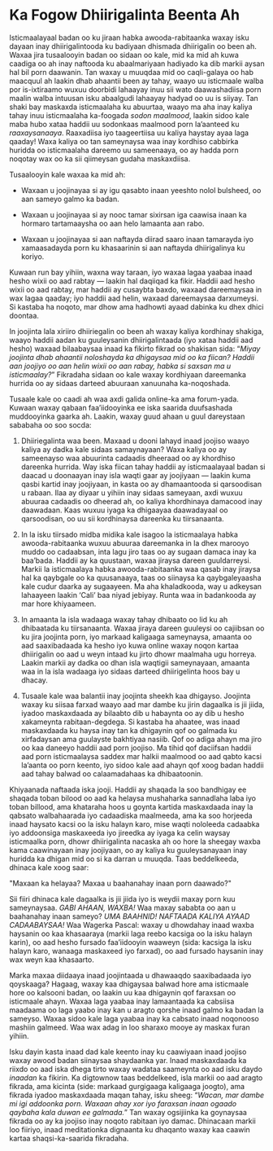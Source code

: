 # Ka Fogow Dhiirigalinta Beenta Ah

Isticmaalayaal badan oo ku jiraan habka awooda-rabitaanka waxay isku dayaan inay dhiirigalintooda ku badiyaan dhismada dhiirigalin oo been ah. Waxaa jira tusaalooyin badan oo sidaan oo kale, mid ka mid ah kuwa caadiga oo ah inay naftooda ku abaalmariyaan hadiyado ka dib markii aysan hal bil porn daawanin. Tan waxay u muuqdaa mid oo caqli-galaya oo hab maacquul ah laakin dhab ahaantii been ay tahay, waayo uu isticmaale walba por is-ixtiraamo wuxuu doorbidi lahaayay inuu sii wato daawashadiisa porn maalin walba intuusan isku abaalgudi lahaayay hadyad oo uu is siiyay. Tan shaki bay maskaxda isticmaalaha ku abuurtaa, waayo ma aha inay kaliya tahay inuu isticmaalaha ka-foogada *sodon maalmood*, laakin sidoo kale maba hubo xataa haddii uu sodonkaas maalmood porn la’aanteed ku *raaxaysanaaya*. Raaxadiisa iyo taageertiisa uu kaliya haystay ayaa laga qaaday! Waxa kaliya oo tan sameynaysa waa inay kordhiso cabbirka huridda oo isticmaalaha dareemo uu sameenaaya, oo ay hadda porn noqotay wax oo ka sii qiimeysan gudaha maskaxdiisa.

Tusaalooyin kale waxaa ka mid ah:

-   Waxaan u joojinayaa si ay igu qasabto inaan yeeshto nolol bulsheed, oo aan sameyo galmo ka badan.

-   Waxaan u joojinayaa si ay nooc tamar sixirsan iga caawisa inaan ka hormaro tartamaaysha oo aan helo lamaanta aan rabo. 

-   Waxaan u joojinayaa si aan naftayda diirad saaro inaan tamarayda iyo xamaasadayda porn ku khasaarinin si aan naftayda dhiirigalinya ku koriyo.

Kuwaan run bay yihiin, waxna way taraan, iyo waxaa lagaa yaabaa inaad hesho wixii oo aad rabtay — laakin hal daqiiqad ka fikir. Haddii aad hesho wixii oo aad rabtay, mar haddii ay cusaybta baxdo, waxaad dareemaysaa in wax lagaa qaaday; iyo haddii aad helin, waxaad dareemaysaa darxumeysi. Si kastaba ha noqoto, mar dhow ama hadhowti ayaad dabinka ku dhex dhici doontaa.

In joojinta lala xiriiro dhiiriegalin oo been ah waxay kaliya kordhinay shakiga, waayo haddii aadan ku guuleysanin dhiirigalintaada (iyo xataa haddii aad hesho) waxaad bilaabaysaa inaad ka fikirto fikrad oo shakisan sida: “*Miyay joojinta dhab ahaantii noloshayda ka dhigaysaa mid oo ka fiican? Haddii aan joojiyo oo aan helin wixii oo aan rabay, habka si saxsan ma u isticmaalay?*” Fikradaha sidaan oo kale waxay kordhiyaan dareemanka hurrida oo ay sidaas darteed abuuraan xanuunaha ka-noqoshada. 

Tusaale kale oo caadi ah waa axdi galida online-ka ama forum-yada. Kuwaan waxay qabaan faa’iidooyinka ee iska saarida duufsashada muddooyinka gaarka ah. Laakin, waxay guud ahaan u guul dareystaan sababaha oo soo socda: 

1.  Dhiiriegalinta waa been. Maxaad u dooni lahayd inaad joojiso waayo kaliya ay dadka kale sidaas samaynayaan? Waxa kaliya oo ay sameenayso waa abuurinta cadaadis dheeraad oo ay khordhiso dareenka hurrida. Way iska fiican tahay haddii ay isticmaalayaal badan si daacad u doonaayan inay isla waqti gaar ay joojiyaan — laakin kuma qasbi kartid inay joojiyaan, in kasta oo ay dhamaantooda si qarsoodisan u rabaan. Ilaa ay diyaar u yihiin inay sidaas sameyaan, axdi wuxuu abuuraa cadaadis oo dheerad ah, oo kaliya khordhinaya damacood inay daawadaan. Kaas wuxuu iyaga ka dhigaayaa daawadayaal oo qarsoodisan, oo uu sii kordhinaysa dareenka ku tiirsanaanta.

2.  In la isku tiirsado midba midika kale isagoo la isticmaalaya habka awooda-rabitaanka wuxuu abuuraa dareemanka in la dhex marooyo muddo oo cadaabsan, inta lagu jiro taas oo ay sugaan damaca inay ka baa’bada. Haddii ay ka quustaan, waxaa jiraysa dareen guuldarreysi. Markii la isticmaalaya habka awooda-rabitaanka waa qasab inay jiraysa hal ka qaybgale oo ka quusanaaya, taas oo siinaysa ka qaybgaleyaasha kale cudur daarka ay sugaayeen. Ma aha khaladkooda, way u adkeysan lahaayeen laakin ‘Cali’ baa niyad jebiyay. Runta waa in badankooda ay mar hore khiyaameen.

3.  In amaanta la isla wadaaga waxay tahay dhibaato oo lid ku ah dhibaatada ku tiirsanaanta. Waxaa jiraya dareen guuleysi oo cajiibsan oo ku jira joojinta porn, iyo markaad kaligaaga sameynaysa, amaanta oo aad saaxibadaada ka hesho iyo kuwa online waxay noqon kartaa dhiirigalin oo aad u weyn intaad ku jirto dhowr maalmaha ugu horreya. Laakin markii ay dadka oo dhan isla waqtigii sameynayaan, amaanta waa in la isla wadaaga iyo sidaas darteed dhiirigelinta hoos bay u dhacay.

4.  Tusaale kale waa balantii inay joojinta sheekh kaa dhigayso. Joojinta waxay ku siisaa farxad waayo aad mar dambe ku jirin dagaalka is jii jiida, iyadoo maskaxdaada ay bilaabto dib u habaynta oo ay dib u hesho xakameynta rabitaan-degdega. Si kastaba ha ahaatee, was inaad maskaxdaada ku haysa inay tan ka dhigaynin qof oo galmada ku xirfadaysan ama guulayste bakhtiyaa nasiib. Qof oo adiga ahayn ma jiro oo kaa daneeyo haddii aad porn joojiso. Ma tihid qof daciifsan haddii aad porn isticmaalaysa saddex mar halkii maalmood oo aad qabto kacsi la’aanta oo porn keento, iyo sidoo kale aad ahayn qof xoog badan haddii aad tahay balwad oo calaamadahaas ka dhibaatoonin.

Khiyaanada naftaada iska jooji. Haddii ay shaqada la soo bandhigay ee shaqada toban bilood oo aad ka helaysa mushaharka sannadlaha laba iyo toban billood, ama khataraha hoos u goynta kartida maskaxdaada inay la qabsato walbahaarada iyo cadaadiska maalmeeda, ama ka soo horjeeda inaad haysato kacsi oo la isku halayn karo, mise waqti nololeeda cadaabka iyo addoonsiga maskaxeeda iyo jireedka ay iyaga ka celin waysay isticmaalka porn, dhowr dhiirigalinta nacaska ah oo hore la sheegay waxba kama caawinayaan inay joojiyaan, oo ay kaliya ku guuleysanayaan inay huridda ka dhigan mid oo si ka darran u muuqda. Taas beddelkeeda, dhinaca kale xoog saar:

\"Maxaan ka helayaa? Maxaa u baahanahay inaan porn daawado?\"

Sii fiiri dhinaca kale dagaalka is jii jiida iyo is weydii maxay porn kuu sameynaysaa. *GABI AHAAN, WAXBA!* Waa maxay sababta oo aan u baahanahay inaan sameyo? *UMA BAAHNID! NAFTAADA KALIYA AYAAD CADAABAYSAA!* Waa Wagerka Pascal: waxay u dhowdahay inaad waxba haysanin oo kaa khasaaraya (markii laga  reebo kacsiga oo la isku halayn karin), oo aad hesho fursado faa’iidooyin waaweyn (sida: kacsiga la isku halayn karo, wanaaga maskaxeed iyo farxad), oo aad fursado haysanin inay wax weyn kaa khasaarto.

Marka maxaa diidaaya inaad joojintaada u dhawaaqdo saaxibadaada iyo qoyskaaga? Hagaag, waxay kaa dhigaysaa balwad hore ama isticmaale hore oo kalsooni badan, oo laakin uu kaa dhigaynin qof faraxsan oo isticmaale ahayn. Waxaa laga yaabaa inay lamaantaada ka cabsiisa maadaama oo laga yaabo inay kan u aragto qorshe inaad galmo ka badan la sameyso. Waxaa sidoo kale laga yaabaa inay ka cabsato inaad noqonooso mashiin galmeed. Waa wax adag in loo sharaxo mooye ay maskax furan yihiin. 

Isku dayin kasta inaad dad kale keento inay ku caawiyaan inaad joojiso waxay awood badan siinaysaa shaydaanka yar. Inaad maskaxdaada ka riixdo oo aad iska dhega tirto waxay wadataa saameynta oo aad isku daydo *inaadan* ka fikirin. Ka digtownow taas beddelkeed, isla markii oo aad aragto fikrada, ama kicinta (side: markaad gurgigaaga kaligaaga joogto), ama fikrada iyadoo maskaxdaada maqan tahay, isku sheeg: “*Wacan, mar dambe mi igi addoonka porn. Waxaan ahay xor iyo faraxsan inaan ogaado qaybaha kala duwan ee galmada.*”  Tan waxay ogsijiinka ka goynaysaa fikrada oo ay ka joojiso inay noqoto rabitaan iyo damac. Dhinacaan markii loo fiiriyo, inaad meditationka dignaanta ku dhaqanto waxay kaa caawin kartaa shaqsi-ka-saarida fikradaha. 

